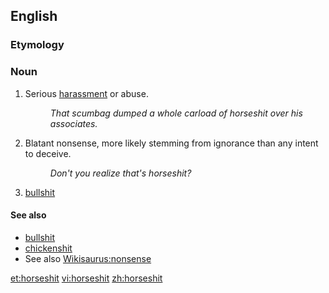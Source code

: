 ==English==

===Etymology===
{{compound|horse|shit}}

===Noun===
{{en-noun|-}}

# {{vulgar|slang}} Serious [[harassment]] or abuse.
#:''That scumbag dumped a whole carload of horseshit over his associates.''
# {{vulgar|slang}} Blatant nonsense, more likely stemming from ignorance than any intent to deceive.
#: ''Don't you realize that's horseshit?''
# {{vulgar|slang}} [[bullshit]]

====See also====
*[[bullshit]]
*[[chickenshit]]
* See also [[Wikisaurus:nonsense]]

[[et:horseshit]]
[[vi:horseshit]]
[[zh:horseshit]]
